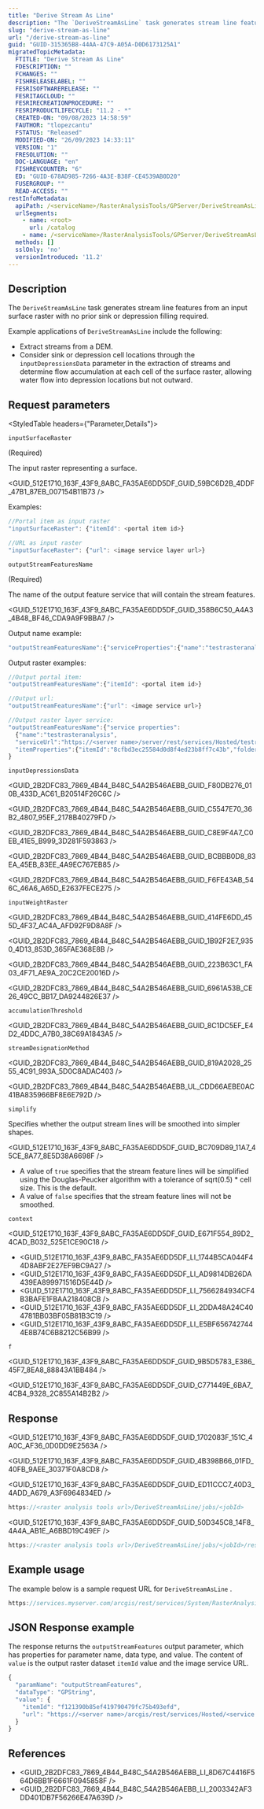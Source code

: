 ```yaml
---
title: "Derive Stream As Line"
description: "The `DeriveStreamAsLine` task generates stream line features from an input surface raster with no prior sink or depression filling required."
slug: "derive-stream-as-line"
url: "/derive-stream-as-line"
guid: "GUID-315365B8-44AA-47C9-A05A-D0D6173125A1"
migratedTopicMetadata:
  FTITLE: "Derive Stream As Line"
  FDESCRIPTION: ""
  FCHANGES: ""
  FISHRELEASELABEL: ""
  FESRISOFTWARERELEASE: ""
  FESRITAGCLOUD: ""
  FESRIRECREATIONPROCEDURE: ""
  FESRIPRODUCTLIFECYCLE: "11.2 - *"
  CREATED-ON: "09/08/2023 14:58:59"
  FAUTHOR: "tlopezcantu"
  FSTATUS: "Released"
  MODIFIED-ON: "26/09/2023 14:33:11"
  VERSION: "1"
  FRESOLUTION: ""
  DOC-LANGUAGE: "en"
  FISHREVCOUNTER: "6"
  ED: "GUID-678AD985-7266-4A3E-B38F-CE4539AB0D20"
  FUSERGROUP: ""
  READ-ACCESS: ""
restInfoMetadata:
  apiPath: /<serviceName>/RasterAnalysisTools/GPServer/DeriveStreamAsLine
  urlSegments:
    - name: <root>
      url: /catalog
    - name: /<serviceName>/RasterAnalysisTools/GPServer/DeriveStreamAsLine
  methods: []
  sslOnly: 'no'
  versionIntroduced: '11.2'
---
```



## Description

The `DeriveStreamAsLine` task generates stream line features from an input surface raster with no prior sink or depression filling required.

Example applications of `DeriveStreamAsLine`  include the following:

-   Extract streams from a DEM.
-   Consider sink or depression cell locations through the `inputDepressionsData`  parameter in the extraction of streams and determine flow accumulation at each cell of the surface raster, allowing water flow into depression locations but not outward.

## Request parameters

<StyledTable headers={"Parameter,Details"}>

<StyledTableRow>

<StyledTableCell cellStyle="markdown">

`inputSurfaceRaster` 

(Required)

</StyledTableCell>

<StyledTableCell cellStyle="markdown">

The input raster representing a surface.

<GUID_512E1710_163F_43F9_8ABC_FA35AE6DD5DF_GUID_59BC6D2B_4DDF_47B1_87EB_007154B11B73 />

Examples:

```javascript
//Portal item as input raster
"inputSurfaceRaster": {"itemId": <portal item id>}

//URL as input raster
"inputSurfaceRaster": {"url": <image service layer url>}
```

 

</StyledTableCell>

</StyledTableRow>

<StyledTableRow>

<StyledTableCell cellStyle="markdown">

`outputStreamFeaturesName` 

(Required)

</StyledTableCell>

<StyledTableCell cellStyle="markdown">

The name of the output feature service that will contain the stream features.

<GUID_512E1710_163F_43F9_8ABC_FA35AE6DD5DF_GUID_358B6C50_A4A3_4B48_BF46_CDA9A9F9BBA7 />

Output name example:

```javascript
"outputStreamFeaturesName":{"serviceProperties":{"name":"testrasteranalysis"}}
```

 

Output raster examples:

```javascript
//Output portal item:
"outputStreamFeaturesName":{"itemId": <portal item id>}

//Output url:
"outputStreamFeaturesName":{"url": <image service url>}

//Output raster layer service:
"outputStreamFeaturesName":{"service properties":
  {"name":"testrasteranalysis",
  "serviceUrl":"https://<server name>/server/rest/services/Hosted/testrasteranalysis/ImageServer",
  "itemProperties":{"itemId":"8cfbd3ec25584d0d8f4ed23b8ff7c43b","folderId":"sdfwerfbd3ec25584d0d8f4"}}
}
```

 

</StyledTableCell>

</StyledTableRow>

<StyledTableRow>

<StyledTableCell cellStyle="markdown">

`inputDepressionsData` 

</StyledTableCell>

<StyledTableCell cellStyle="markdown">

<GUID_2B2DFC83_7869_4B44_B48C_54A2B546AEBB_GUID_F80DB276_010B_433D_AC61_B20514F26C6C />

<GUID_2B2DFC83_7869_4B44_B48C_54A2B546AEBB_GUID_C5547E70_36B2_4807_95EF_2178B40279FD />

<GUID_2B2DFC83_7869_4B44_B48C_54A2B546AEBB_GUID_C8E9F4A7_C0EB_41E5_B999_3D281F593863 />

<GUID_2B2DFC83_7869_4B44_B48C_54A2B546AEBB_GUID_BCBBB0D8_83EA_45EB_83EE_4A9EC767EB85 />

<GUID_2B2DFC83_7869_4B44_B48C_54A2B546AEBB_GUID_F6FE43AB_546C_46A6_A65D_E2637FECE275 />

</StyledTableCell>

</StyledTableRow>

<StyledTableRow>

<StyledTableCell cellStyle="markdown">

`inputWeightRaster` 

</StyledTableCell>

<StyledTableCell cellStyle="markdown">

<GUID_2B2DFC83_7869_4B44_B48C_54A2B546AEBB_GUID_414FE6DD_455D_4F37_AC4A_AFD92F9D8A8F />

<GUID_2B2DFC83_7869_4B44_B48C_54A2B546AEBB_GUID_1B92F2E7_9350_4D13_853D_365FAE368E8B />

<GUID_2B2DFC83_7869_4B44_B48C_54A2B546AEBB_GUID_223B63C1_FA03_4F71_AE9A_20C2CE20016D />

<GUID_2B2DFC83_7869_4B44_B48C_54A2B546AEBB_GUID_6961A53B_CE26_49CC_BB17_DA9244826E37 />

</StyledTableCell>

</StyledTableRow>

<StyledTableRow>

<StyledTableCell cellStyle="markdown">

`accumulationThreshold` 

</StyledTableCell>

<StyledTableCell cellStyle="markdown">

<GUID_2B2DFC83_7869_4B44_B48C_54A2B546AEBB_GUID_8C1DC5EF_E4D2_4DDC_A7B0_38C69A1843A5 />

</StyledTableCell>

</StyledTableRow>

<StyledTableRow>

<StyledTableCell cellStyle="markdown">

`streamDesignationMethod` 

</StyledTableCell>

<StyledTableCell cellStyle="markdown">

<GUID_2B2DFC83_7869_4B44_B48C_54A2B546AEBB_GUID_819A2028_2555_4C91_993A_5D0C8ADAC403 />

<GUID_2B2DFC83_7869_4B44_B48C_54A2B546AEBB_UL_CDD66AEBE0AC41BA835966BF8E6E792D />

</StyledTableCell>

</StyledTableRow>

<StyledTableRow>

<StyledTableCell cellStyle="markdown">

`simplify` 

</StyledTableCell>

<StyledTableCell cellStyle="markdown">

Specifies whether the output stream lines will be smoothed into simpler shapes.

<GUID_512E1710_163F_43F9_8ABC_FA35AE6DD5DF_GUID_BC709D89_11A7_45CE_8A77_8E5D38A6698F />

-   A value of `true`  specifies that the stream feature lines will be simplified using the Douglas-Peucker algorithm with a tolerance of sqrt(0.5) \* cell size. This is the default.
-   A value of `false`  specifies that the stream feature lines will not be smoothed.

</StyledTableCell>

</StyledTableRow>

<StyledTableRow>

<StyledTableCell cellStyle="markdown">

`context` 

</StyledTableCell>

<StyledTableCell cellStyle="markdown">

<GUID_512E1710_163F_43F9_8ABC_FA35AE6DD5DF_GUID_E671F554_89D2_4CAD_B032_525E1CE90C18 />

-   <GUID_512E1710_163F_43F9_8ABC_FA35AE6DD5DF_LI_1744B5CA044F44D8ABF2E27EF9BC9A27 />
-   <GUID_512E1710_163F_43F9_8ABC_FA35AE6DD5DF_LI_AD9814DB26DA439EA899971516D5E44D />
-   <GUID_512E1710_163F_43F9_8ABC_FA35AE6DD5DF_LI_7566284934CF4B3BAFE1FBAA218408CB />
-   <GUID_512E1710_163F_43F9_8ABC_FA35AE6DD5DF_LI_2DDA48A24C404781BB03BF05B81B3C19 />
-   <GUID_512E1710_163F_43F9_8ABC_FA35AE6DD5DF_LI_E5BF6567427444E8B74C6B8212C56B99 />

</StyledTableCell>

</StyledTableRow>

<StyledTableRow>

<StyledTableCell cellStyle="markdown">

`f` 

</StyledTableCell>

<StyledTableCell cellStyle="markdown">

<GUID_512E1710_163F_43F9_8ABC_FA35AE6DD5DF_GUID_9B5D5783_E386_45F7_8EA8_88843A1BB484 />

<GUID_512E1710_163F_43F9_8ABC_FA35AE6DD5DF_GUID_C771449E_6BA7_4CB4_9328_2C855A14B2B2 />

</StyledTableCell>

</StyledTableRow>

</StyledTable>

## Response

<GUID_512E1710_163F_43F9_8ABC_FA35AE6DD5DF_GUID_1702083F_151C_4A0C_AF36_0D0DD9E2563A />

<GUID_512E1710_163F_43F9_8ABC_FA35AE6DD5DF_GUID_4B398B66_01FD_40FB_9AEE_30371F0A8CD8 />

<GUID_512E1710_163F_43F9_8ABC_FA35AE6DD5DF_GUID_ED11CCC7_40D3_4ADD_A679_A3F6964834ED />

```javascript
https://<raster analysis tools url>/DeriveStreamAsLine/jobs/<jobId>
```

 

<GUID_512E1710_163F_43F9_8ABC_FA35AE6DD5DF_GUID_50D345C8_14F8_4A4A_AB1E_A6BBD19C49EF />

```javascript
https://<raster analysis tools url>/DeriveStreamAsLine/jobs/<jobId>/results/<output parameter>
```

 

## Example usage

The example below is a sample request URL for `DeriveStreamAsLine` .

```javascript
https://services.myserver.com/arcgis/rest/services/System/RasterAnalysisTools/GPServer/DeriveStreamAsLine/submitJob
```

 

## JSON Response example

The response returns the `outputStreamFeatures`  output parameter, which has properties for parameter name, data type, and value. The content of `value`  is the output raster dataset `itemId`  value and the image service URL.

```javascript
{
  "paramName": "outputStreamFeatures",
  "dataType": "GPString",
  "value": {
    "itemId": "f121390b85ef419790479fc75b493efd",
    "url": "https://<server name>/arcgis/rest/services/Hosted/<service name>/ImageServer"
  }
}
```

 

## References

-   <GUID_2B2DFC83_7869_4B44_B48C_54A2B546AEBB_LI_8D67C4416F564D6BB1F6661F0945858F />
-   <GUID_2B2DFC83_7869_4B44_B48C_54A2B546AEBB_LI_2003342AF3DD401DB7F56266E47A639D />
